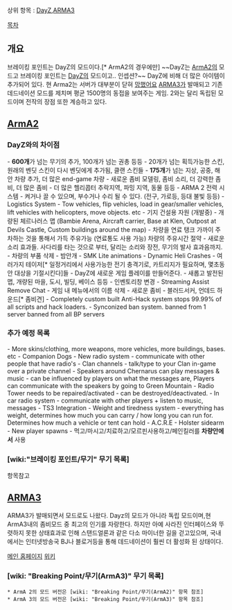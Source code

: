 상위 항목 : [[DayZ]],[[ARMA3]]

[[목차]]

== 개요 ==
브레이킹 포인트는 DayZ의 모드이다.[* ArmA2의 경우에만] ~~DayZ는 [[ArmA2]]의 모드고 브레이킹 포인트는 [[DayZ]]의 모드이고.. 인셉션?~~ DayZ에 비해 더 많은 아이템이 추가되어 있다. 현 Arma2는 서버가 대부분이 닫혀 [[망했어요]]
[[ARMA3]]가 발매되고 기존 데드네이션 모드를 제치며 평균 1500명의 동접을 보여주는 게임.
2와는 달리 독립된 모드이며 전작의 장점 또한 계승하고 있다.

== [[ArmA2]] ==

=== DayZ와의 차이점 ===
- '''600개'''가 넘는 무기의 추가, 100개가 넘는 권총 등등
- 20개가 넘는 획득가능한 스킨, 원래의 벤딧 스킨이 다시 벤딧에게 추가됨, 클랜 스킨들
- '''175개'''가 넘는 지상, 공중, 해안 차량 추가, 더 많은 end-game 차량
- 새로운 좀비 모델링, 좀비 소리, 더 강력한 좀비, 더 많은 좀비
- 더 많은 헬리콥터 추락지역, 파밍 지역, 동물 등등
- ARMA 2 전력 시스템 - 켜거나 끌 수 있으며, 부수거나 수리 될 수 있다. (전구, 가로등, 등대 불빛 등등)
- Logistics System - Tow vehicles, flip vehicles, load in gear/smaller vehicles, lift vehicles with helicopters, move objects. etc
- 기지 건설용 자원 (개발중)
- 개량된 체르나러스 맵 (Bambie Arena, Aircraft carrier, Base at Klen, Outpost at Devils Castle, Custom buildings around the map)
- 차량을 연료 탱크 가까이 주차하는 것을 통해서 가득 주유가능 (연료통도 사용 가능) 차량의 주유시간 절약
- 새로운 소리 효과들. 사다리를 타는 것으로 부터, 달리는 소리와 장전, 무기의 발사 효과음까지.
- 차량의 부품 삭제
- 밤안개
- SMK Lite animations
- Dynamic Heli Crashes
- 여러가지 테이저[* 일정거리에서 사용가능한 전기 충격기로, 카트리지가 필요하며, 몇초동안 대상을 기절시킨다]들 - DayZ에 새로운 게임 플레이를 만들어준다.
- 새롭고 발전된 맵, 개량된 마을, 도시, 빌딩, 베이스 등등
- 인벤토리창 변경
- Streaming Assist Remove Chat
- 게임 내 메뉴에서의 이름 삭제
- 새로운 좀비 - 블러드서커, 언데드 하운드[* 좀비견]
- Completely custom built Anti-Hack system stops 99.99% of all scripts and hack loaders.
- Synconized ban system. banned from 1 server banned from all BP servers
 
=== 추가 예정 목록 ===
- More skins/clothing, more weapons, more vehicles, more buildings, bases. etc
- Companion Dogs
- New radio system - communicate with other people that have radio's
- Clan channels - talk/type to your Clan in-game over a private channel
- Speakers around Chernarus can play messages & music - can be influenced by players on what the messages are, Players can communicate with the speakers by going to Green Mountain - Radio Tower needs to be repaired/activated - can be destroyed/deactivated.
- In car radio system - communicate with other players + listen to music, messages
- TS3 Integration 
- Weight and tiredness system - everything has weight, determines how much you can carry / how long you can run for. Determines how much a vehicle or tent can hold
- A.C.R.E
- Holster sidearm
- New player spawns
- 먹고/마시고/치료하고/모르핀사용하고/페인킬러를 '''차량안에서''' 사용

=== [wiki:"브레이킹 포인트/무기" 무기 목록] ===
항목참고

== [[ARMA3]] ==
ARMA3가 발매되면서 모드로도 나왔다. Dayz의 모드가 아니라 독립 모드이며,현 ArmA3내의 좀비모드 중 최고의 인기를 자랑한다.
하지만 아예 사라진 인터페이스와 뚜렷하지 못한 상태효과로 인해 스탠드얼론과 같은 다소 마이너한 길을 걷고있으며, 국내에서는 인터넷방송국 BJ나 블로거등을 통해 데드네이션이 훨씬 더 활성화 된 상태이다.

[http://www.thezombieinfection.com 메인 홈페이지]
[http://www.thezombieinfection.com/wiki 위키]

=== [wiki: "Breaking Point/무기(ArmA3)" 무기 목록] ===

 * ArmA 2의 모드 버전은 [wiki: "Breaking Point/무기(ArmA2)" 항목 참조]
 * ArmA 3의 모드 버전은 [wiki: "Breaking Point/무기(ArmA3)" 항목 참조]


